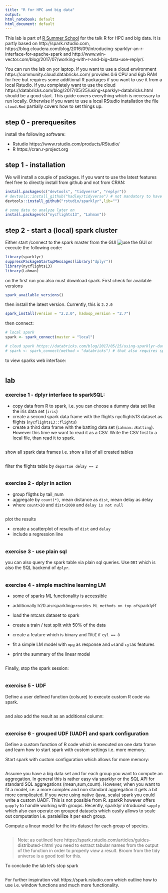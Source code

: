 ```yaml
---
title: "R for HPC and big data"
output:
html_notebook: default
html_document: default
---
```


This lab is part of [R Summer School](http://rsummer.data-analysis.at) for the talk R for HPC and big data.
It is partly based on http://spark.rstudio.com, https://blog.cloudera.com/blog/2016/09/introducing-sparklyr-an-r-interface-for-apache-spark and http://www.win-vector.com/blog/2017/07/working-with-r-and-big-data-use-replyr/.

You can run the lab on yor laptop. If you want to use a cloud environment https://community.cloud.databricks.com/ provides 0.6 CPU and 6gb RAM for free but requires some additional R packages if you want to use it from a local Rstudio. If you completely want to use the cloud https://databricks.com/blog/2017/05/25/using-sparklyr-databricks.html should be a good start.
This guide covers everything which is necessary to run locally. Otherwise if you want to use a local RStudio installation the file `cloud.Rmd` partially covers how to set things up.

## step 0 - prerequesites
install the following software:

- Rstudio https://www.rstudio.com/products/RStudio/
- R https://cran.r-project.org

## step 1 - installation
We will install a couple of packages. If you want to use the latest features feel free to directly install from github and not from CRAN:

```r
install.packages(c("devtools", "tidyverse", "replyr"))
# devtools::install_github("hadley/tidyverse") # not mandatory to have the latest features here.
devtools::install_github("rstudio/sparklyr",lib="")

# some data to analyze later on
install.packages(c("nycflights13", "Lahman"))
```

## step 2 - start a (local) spark cluster
Either start /connect to the spark master from the GUI
![use the GUI](img/startingSpark.png) or execute the following code:

```r
library(sparklyr)
suppressPackageStartupMessages(library("dplyr"))
library(nycflights13)
library(Lahman)
```
on the first run you also must download spark. First check for available versions

```r
spark_available_versions()
```

then install the latest version. Currently, this is `2.2.0`

```r
spark_install(version = "2.2.0", hadoop_version = "2.7")
```
then connect:
```r
# local spark
spark <- spark_connect(master = "local")

# cloud spark https://databricks.com/blog/2017/05/25/using-sparklyr-databricks.html
# spark <- spark_connect(method = "databricks") # that also requires sparkR to be installed
```

to view sparks web interface:
```r

```

## lab

### exercise 1 - dplyr interface to sparkSQL:

- copy data from R to spark, i.e. you can choose a dummy data set like the iris data set (`iris`)
- create a second spark data frame with the flights nycflights13 dataset as flights (`nycflights13::flights`)
- create a third data frame with the batting data set (`Lahman::Batting`). However this time we want to read it as a CSV. Write the CSV first to a local file, than read it to spark.

```r

```
show all spark data frames i.e. show a list of all created tables
```r

```

filter the flights table by `departue delay == 2`
```r

```
### exercise 2 - dplyr in action

- group fligths by tail_num
- aggregate by `count(*)`, mean distance as `dist`, mean delay as delay
- where `count>20` and `dist<2000` and `delay is not null`
```r

```
plot the results

- create a scatterplot of results of `dist` and `delay`
- include a regression line
```r

```

### exercise 3 - use plain sql
you can also query the spark table via plain sql queries. Use `DBI` which is also the SQL backend of `dplyr`.
```r

```

### exercise 4 - simple machine learning LM
- some of sparks ML functionality is accessible
- additionally h20.ai`s `rsparkling` provides ML methods on top of `sparklyR`

- load the mtcars dataset to spark
- create a train / test split with 50% of the data
- create a feature which is binary and `TRUE` if `cyl == 8`
- fit a simple LM model with `mpg` as response and `wt`and `cyl`as features
- print the summary of the linear model

```r

```
Finally, stop the spark session:
```r

```

### exercise 5 - UDF
Define a user defined function (colsure) to execute custom R code via spark.

```r

```
and also add the result as an additional column:
```r

```

### exercise 6 - grouped UDF (UADF) and spark configuration
Define a custom function of R code which is executed on one data frame and learn how to start spark with custom settings i.e. more memory.

Start spark with custom configuration which allows for more memory:
```r

```

Assume you have a big data set and for each group you want to compute an aggregation. In general this is rather easy via sparklyr or the SQL API for standard SQL aggregations (mean,sum,count).
However, when you want to fit a model, i.e. a more complex and non standard aggregation it gets a bit more complicated.
If you were using native (java, scala) spark you could write a custom UADF. This is not possible from R.
sparkR however offers `gapply` to handle working with groups. 
Recently, sparklyr introduced `sapply` which also can operate on grouped datasets which easily allows to scale out computation i.e. paralellize it per each group.

Compute a linear model for the iris dataset for each group of species.
```r

```
> Note: as outlined here https://spark.rstudio.com/articles/guides-distributed-r.html you need to extract tabular names from the output of the function in order to properly *view* a result. Broom from the tidy universe is a good tool for this.

To conclude the lab let's stop spark
```r

```

For further inspiration visit https://spark.rstudio.com which outline how to use i.e. window functions and much more functionality.